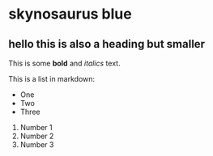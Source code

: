 # skynosaurus blue

## hello this is also a heading but smaller

This is some **bold** and _italics_ text.

This is a list in markdown:

- One
- Two
- Three

1. Number 1
2. Number 2
3. Number 3
